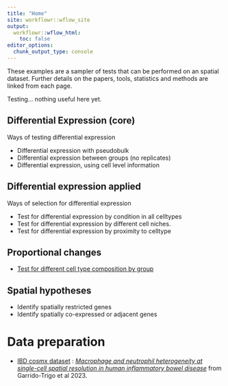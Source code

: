 ```yaml
---
title: "Home"
site: workflowr::wflow_site
output:
  workflowr::wflow_html:
    toc: false
editor_options:
  chunk_output_type: console
---
```


These examples are a sampler of tests that can be performed on an spatial dataset. Further details on the papers, tools, statistics and methods are linked from each page.

Testing... nothing useful here yet.

## Differential Expression (core)

Ways of testing differential expression

* Differential expression with pseudobulk
* Differential expression between groups (no replicates)
* Differential expression, using cell level information


## Differential expression applied

Ways of selection for differential expression


* Test for differential expression by condition in all celltypes
* Test for differential expression by different cell niches.
* Test for differential expression by proximity to celltype

## Proportional changes

* [Test for different cell type composition by group](e_CompositionChange.html)

## Spatial hypotheses

* Identify spatially restricted genes
* Identify spatially co-expressed or adjacent genes



# Data preparation

* [IBD cosmx dataset](d_cosmxIBD.html) :  [_Macrophage and neutrophil heterogeneity at single-cell spatial resolution in human inflammatory bowel disease_](https://www.ncbi.nlm.nih.gov/pubmed/37495570) from Garrido-Trigo et al 2023.


